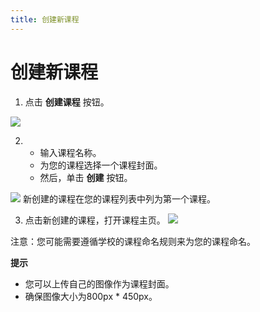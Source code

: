 ```yaml
--- 
title: 创建新课程 
--- 
```




# 创建新课程 

 1. 点击 **创建课程** 按钮。 
 
 ![]( /img/ulearning/teacher/prepare01.png) 
 
 2. - 输入课程名称。 
    - 为您的课程选择一个课程封面。 
    - 然后，单击 **创建** 按钮。 
 
 ![]( /img/ulearning/teacher/prepare02.png) 
 新创建的课程在您的课程列表中列为第一个课程。 
 
 3. 点击新创建的课程，打开课程主页。 
 ![]( /img/ulearning/teacher/prepare03.png) 
 
 <Callout type="info" emoji="💡">
   注意：您可能需要遵循学校的课程命名规则来为您的课程命名。 
</Callout>

 
 **提示** 
 - 您可以上传自己的图像作为课程封面。 
 - 确保图像大小为800px * 450px。


